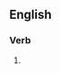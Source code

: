 ==English==

===Verb===
{{head|en|verb form}}

# {{present participle of|globalize|lang=en|nocat=1}}